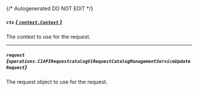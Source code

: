 {/* Autogenerated DO NOT EDIT  */}

##### `ctx` [*{ `context.Context` }*](https://pkg.go.dev/context#Context)
The context to use for the request.

---
##### `request` *{`operations.C1APIRequestcatalogV1RequestCatalogManagementServiceUpdateRequest`}*
The request object to use for the request.

<Collapsible openLabel={Labels.showProperties} closeLabel={Labels.hideProperties}>
  <C1APIRequestcatalogV1RequestCatalogManagementServiceUpdateRequest />
</Collapsible>

